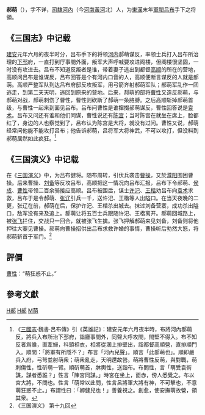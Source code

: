 '''郝萌'''（{{bd|？||196年|catIdx=H}}），字不详，[[司隸|司隸]][[河內郡_(中國)|河內]]（今[[河南|河南]][[黃河|黃河]]北）人，为[[東漢|東漢]]末年[[軍閥|軍閥]][[吕布|吕布]]手下之将領。

== 《三国志》中记载 ==
[[建安_(东汉)|建安]]元年六月的夜半时分，吕布手下的将领[[河內郡_(中國)|河内]]郝萌谋反，率领士兵打入吕布所治理的[[下邳|下邳]]府，一直打到厅事閤外面，叛军大声呼喊要攻进阁楼，但阁楼很坚固，一时没有攻进去。吕布不知道反叛者是谁，带着妻子逃出到都督[[高顺|高顺]]的所在的营地，高顺问吕布是谁谋反，吕布回答是个有河内口音的人，高顺便断言谋反的人就是郝萌。高顺严整军队到达吕布府邸反攻叛军，用弓箭齐射郝萌军队；郝萌军乱作一团逃走，到第二天天明，逃回到原来的营地。后来，郝萌的部将[[曹性|曹性]]又造反郝萌，与郝萌对战，郝萌刺伤了曹性，曹性则砍断了郝萌一条胳膊。之后高顺斩掉郝萌首级，与曹性一起来到面见吕布。吕布问曹性是谁撺掇郝萌谋反，曹性回答说是[[袁术|袁术]]。吕布又问还有谁和他们同谋，曹性说还有[[陈宫|陈宫]]；当时陈宫在就坐在席上，脸都红了，身边的人也察觉到了，吕布认为陈宫是大将，就没有过问。曹性又说，郝萌经常问他能不能攻打吕布；他告诉郝萌，吕将军大将神武，不可以攻打，但没料到郝萌居然如此疯狂。<ref>《[[s:三國志/卷07|三國志]]·魏書·呂布傳》引《英雄記》：建安元年六月夜半時，布將河內郝萌反，將兵入布所治下邳府，詣廳事閤外，同聲大呼攻閤，閤堅不得入。布不知反者爲誰，直牽婦，科頭袒衣，相將從溷上排壁出，詣都督高順營，直排順門入。順問：「將軍有所隱不？」布言「河內兒聲」。順言「此郝萌也」。順即嚴兵入府，弓弩並射萌衆；萌衆亂走，天明還故營。萌將曹性反萌，與對戰，萌刺傷性，性斫萌一臂。順斫萌首，牀輿性，送詣布。布問性，言「萌受袁術謀，謀者悉誰？」性言「陳宮同謀。」時宮在坐上，靣赤，傍人悉覺之。布以宮大將，不問也。性言「萌常以此問，性言呂將軍大將有神，不可擊也，不意萌狂惑不止。」布謂性曰：「卿健兒也！」善養視之。創愈，使安撫萌故營，領其衆。</ref>

== 《三国演义》中记载 ==
在《[[三国演义|三国演义]]》中，为吕布健将。随布周转，引伏兵袭击[[曹操|曹操]]，又於[[濮阳|濮阳]]围困曹操。后来曹操、[[刘备|刘备]]等反攻吕布，高顺把这一情况向吕布汇报，吕布下令郝萌、[[侯成|侯成]]、[[曹性|曹性]]带领二百余骑接应高顺。吕布被围后，谋士[[许汜|许汜]]、[[王楷_(东汉)|王楷]]劝吕布向[[袁术|袁术]]求救，吕布于是令郝萌、[[张辽|张辽]]引兵一千，送许汜、王楷等人出隘口。在当天夜晚的二更，张辽在前，郝萌在后，保护许汜、王楷杀出城去。抹过刘备营寨，成功杀出隘口，敌军没有来及追上。郝萌让将五百士兵跟随许汜、王楷离开。郝萌回城路上，被[[张飞|张飞]]拦住，交战只一回合，就被张飞生擒。张飞押解郝萌来见刘备，刘备则将他押往大寨见曹操。郝萌向曹操招供出吕布求救许婚的事情，曹操听后勃然大怒，将郝萌斩首于军门。<ref>《三国演义》 第十九回</ref>

== 評價 ==
[[曹性|曹性]]：“萌狂惑不止。”

== 參考文獻 ==
<div class="references-small">
<references></references>
</div>


[[Category:東汉军事人物|H郝]]
[[Category:三國軍事人物|H郝]]
[[Category:郝姓|M萌]]